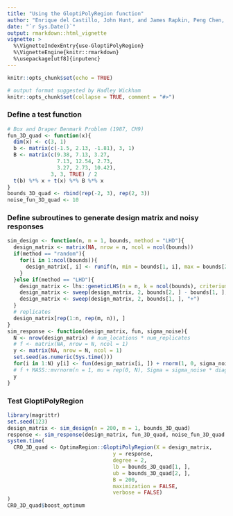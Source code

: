 ```yaml
---
title: "Using the GloptiPolyRegion function"
author: "Enrique del Castillo, John Hunt, and James Rapkin, Peng Chen, Adam Meyers"
date: "`r Sys.Date()`"
output: rmarkdown::html_vignette
vignette: >
  %\VignetteIndexEntry{use-GloptiPolyRegion}
  %\VignetteEngine{knitr::rmarkdown}
  %\usepackage[utf8]{inputenc}
---
```

```r
knitr::opts_chunk$set(echo = TRUE)
```

```r
# output format suggested by Hadley Wickham
knitr::opts_chunk$set(collapse = TRUE, comment = "#>")
```

### Define a test function
```r
# Box and Draper Benmark Problem (1987, CH9)
fun_3D_quad <- function(x){
  dim(x) <- c(3, 1)
  b <- matrix(c(-1.5, 2.13, -1.81), 3, 1)
  B <- matrix(c(9.38, 7.13, 3.27,
                7.13, 12.54, 2.73,
                3.27, 2.73, 10.42),
              3, 3, TRUE) / 2
  t(b) %*% x + t(x) %*% B %*% x
}
bounds_3D_quad <- rbind(rep(-2, 3), rep(2, 3))
noise_fun_3D_quad <- 10
```

### Define subroutines to generate design matrix and noisy responses
```r
sim_design <- function(n, m = 1, bounds, method = "LHD"){
  design_matrix <- matrix(NA, nrow = n, ncol = ncol(bounds))
  if(method == "random"){
    for(i in 1:ncol(bounds)){
      design_matrix[, i] <- runif(n, min = bounds[1, i], max = bounds[2, i])
    }
  }else if(method == "LHD"){
    design_matrix <- lhs::geneticLHS(n = n, k = ncol(bounds), criterium = "Maximin")
    design_matrix <- sweep(design_matrix, 2, bounds[2, ] - bounds[1, ], "*")
    design_matrix <- sweep(design_matrix, 2, bounds[1, ], "+")
  }
  # replicates
  design_matrix[rep(1:n, rep(m, n)), ]
}
sim_response <- function(design_matrix, fun, sigma_noise){
  N <- nrow(design_matrix) # num_locations * num_replicates
  # f <- matrix(NA, nrow = N, ncol = 1)
  y <- matrix(NA, nrow = N, ncol = 1)
  set.seed(as.numeric(Sys.time()))
  for(i in 1:N) y[i] <- fun(design_matrix[i, ]) + rnorm(1, 0, sigma_noise)
  # f + MASS::mvrnorm(n = 1, mu = rep(0, N), Sigma = sigma_noise * diag(N))
  y
}
```

### Test GloptiPolyRegion
```r
library(magrittr)
set.seed(123)
design_matrix <- sim_design(n = 200, m = 1, bounds_3D_quad)
response <- sim_response(design_matrix, fun_3D_quad, noise_fun_3D_quad * 1)
system.time(
  CRO_3D_quad <- OptimaRegion::GloptiPolyRegion(X = design_matrix,
                                  y = response,
                                  degree = 2,
                                  lb = bounds_3D_quad[1, ],
                                  ub = bounds_3D_quad[2, ],
                                  B = 200,
                                  maximization = FALSE,
                                  verbose = FALSE)
)
CRO_3D_quad$boost_optimum
```

